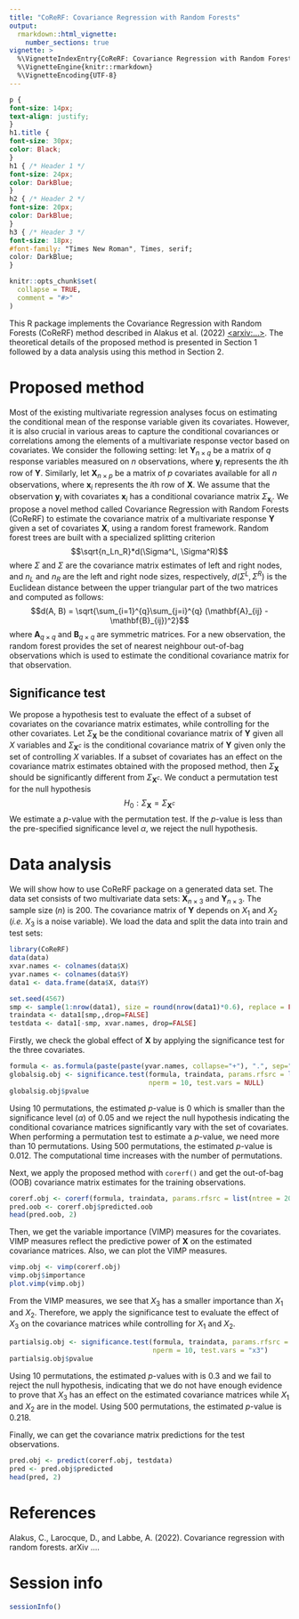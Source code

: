 ```yaml
---
title: "CoReRF: Covariance Regression with Random Forests"
output: 
  rmarkdown::html_vignette:
    number_sections: true
vignette: >
  %\VignetteIndexEntry{CoReRF: Covariance Regression with Random Forests}
  %\VignetteEngine{knitr::rmarkdown}
  %\VignetteEncoding{UTF-8}
---
```


```css
p {
font-size: 14px;
text-align: justify;
}
h1.title {
font-size: 30px;
color: Black;
}
h1 { /* Header 1 */
font-size: 24px;
color: DarkBlue;
}
h2 { /* Header 2 */
font-size: 20px;
color: DarkBlue;
}
h3 { /* Header 3 */
font-size: 18px;
#font-family: "Times New Roman", Times, serif;
color: DarkBlue;
}
```

```r
knitr::opts_chunk$set(
  collapse = TRUE,
  comment = "#>"
)
```

This R package implements the Covariance Regression with Random Forests (CoReRF) method described in Alakus et al. (2022) [<arxiv:...>](urllink). The theoretical details of the proposed method is presented in Section 1 followed by a data analysis using this method in Section 2. 

# Proposed method

Most of the existing multivariate regression analyses focus on estimating the conditional mean of the response variable given its covariates. However, it is also crucial in various areas to capture the conditional covariances or correlations among the elements of a multivariate response vector based on covariates. We consider the following setting: let $\mathbf{Y}_{n \times q}$ be a matrix of $q$ response variables measured on $n$ observations, where $\mathbf{y}_i$ represents the $i$th row of $\mathbf{Y}$. Similarly, let $\mathbf{X}_{n \times p}$ be a matrix of $p$ covariates available for all $n$ observations, where $\mathbf{x}_i$ represents the $i$th row of $\mathbf{X}$. We assume that the observation $\mathbf{y}_i$ with covariates $\mathbf{x}_i$ has a conditional covariance matrix $\Sigma_{\mathbf{x}_i}$. We propose a novel method called Covariance Regression with Random Forests (CoReRF) to estimate the covariance matrix of a multivariate response $\mathbf{Y}$ given a set of covariates $\mathbf{X}$, using a random forest framework. Random forest trees are built with a specialized splitting criterion $$\sqrt{n_Ln_R}*d(\Sigma^L, \Sigma^R)$$ where $\Sigma$ and $\Sigma$ are the covariance matrix estimates of left and right nodes, and $n_L$ and $n_R$ are the left and right node sizes, respectively, $d(\Sigma^L, \Sigma^R)$ is the Euclidean distance between the upper triangular part of the two matrices and computed as follows:
$$d(A, B) = \sqrt{\sum_{i=1}^{q}\sum_{j=i}^{q} (\mathbf{A}_{ij} - \mathbf{B}_{ij})^2}$$ where $\mathbf{A}_{q \times q}$ and $\mathbf{B}_{q \times q}$ are symmetric matrices. For a new observation, the random forest provides the set of nearest neighbour out-of-bag observations which is used to estimate the conditional covariance matrix for that observation.

## Significance test

We propose a hypothesis test to evaluate the effect of a subset of covariates on the covariance matrix estimates, while controlling for the other covariates. Let $\Sigma_\mathbf{X}$ be the conditional covariance matrix of $\mathbf{Y}$ given all $X$ variables and $\Sigma_{\mathbf{X}^c}$ is the conditional covariance matrix of $\mathbf{Y}$ given only the set of controlling $X$ variables. If a subset of covariates has an effect on the covariance matrix estimates obtained with the proposed method, then $\Sigma_\mathbf{X}$ should be significantly different from $\Sigma_{\mathbf{X}^c}$. We conduct a permutation test for the null hypothesis $$H_0 : \Sigma_\mathbf{X} = \Sigma_{\mathbf{X}^c}$$ We estimate a $p$-value with the permutation test. If the $p$-value is less than the pre-specified significance level $\alpha$, we reject the null hypothesis. 

# Data analysis
We will show how to use CoReRF package on a generated data set. The data set consists of two multivariate data sets: $\mathbf{X}_{n \times 3}$ and $\mathbf{Y}_{n \times 3}$. The sample size ($n$) is 200. The covariance matrix of $\mathbf{Y}$ depends on $X_1$ and $X_2$ (*i.e.* $X_3$ is a noise variable). We load the data and split the data into train and test sets:

```r
library(CoReRF)
data(data)
xvar.names <- colnames(data$X)
yvar.names <- colnames(data$Y)
data1 <- data.frame(data$X, data$Y)

set.seed(4567)
smp <- sample(1:nrow(data1), size = round(nrow(data1)*0.6), replace = FALSE)
traindata <- data1[smp,,drop=FALSE]
testdata <- data1[-smp, xvar.names, drop=FALSE]
```

Firstly, we check the global effect of $\mathbf{X}$ by applying the significance test for the three covariates.
```r
formula <- as.formula(paste(paste(yvar.names, collapse="+"), ".", sep=" ~ "))
globalsig.obj <- significance.test(formula, traindata, params.rfsrc = list(ntree = 200), 
                                   nperm = 10, test.vars = NULL)
globalsig.obj$pvalue
```
Using 10 permutations, the estimated $p$-value is 0 which is smaller than the significance level ($\alpha$) of 0.05 and we reject the null hypothesis indicating the conditional covariance matrices significantly vary with the set of covariates. When performing a permutation test to estimate a $p$-value, we need more than 10 permutations. Using 500 permutations, the estimated $p$-value is 0.012. The computational time increases with the number of permutations. 

Next, we apply the proposed method with `corerf()` and get the out-of-bag (OOB) covariance matrix estimates for the training observations.
```r
corerf.obj <- corerf(formula, traindata, params.rfsrc = list(ntree = 200))
pred.oob <- corerf.obj$predicted.oob
head(pred.oob, 2)
```

Then, we get the variable importance (VIMP) measures for the covariates. VIMP measures reflect the predictive power of $\mathbf{X}$ on the estimated covariance matrices. Also, we can plot the VIMP measures.
```r
vimp.obj <- vimp(corerf.obj)
vimp.obj$importance
plot.vimp(vimp.obj)
```

From the VIMP measures, we see that $X_3$ has a smaller importance than $X_1$ and $X_2$. Therefore, we apply the significance test to evaluate the effect of $X_3$ on the covariance matrices while controlling for $X_1$ and $X_2$.
```r
partialsig.obj <- significance.test(formula, traindata, params.rfsrc = list(ntree = 200), 
                                    nperm = 10, test.vars = "x3")
partialsig.obj$pvalue
```
Using 10 permutations, the estimated *p*-values with is 0.3 and we fail to reject the null hypothesis, indicating that we do not have enough evidence to prove that $X_3$ has an effect on the estimated covariance matrices while $X_1$ and $X_2$ are in the model. Using 500 permutations, the estimated $p$-value is 0.218.

Finally, we can get the covariance matrix predictions for the test observations. 
```r
pred.obj <- predict(corerf.obj, testdata)
pred <- pred.obj$predicted
head(pred, 2)
```

# References
Alakus, C., Larocque, D., and Labbe, A. (2022). Covariance regression with random forests. arXiv ....

# Session info
```r
sessionInfo()
```
